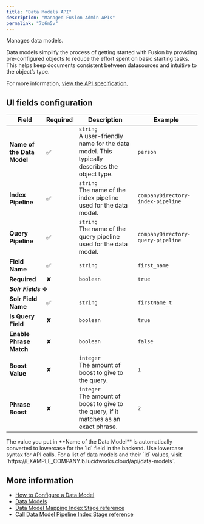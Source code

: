 ```yaml
---
title: "Data Models API"
description: "Managed Fusion Admin APIs"
permalink: "7c6m5v"
---
```


Manages data models.

Data models simplify the process of getting started with Fusion by providing pre-configured objects to reduce the effort spent on basic starting tasks. This helps keep documents consistent between datasources and intuitive to the object’s type.

For more information, [view the API specification.](?open-api=true)

## UI fields configuration

<table>
  <thead>
    <tr>
      <th>Field</th>
      <th>Required</th>
      <th>Description</th>
      <th>Example</th>
    </tr>
  </thead>
  <tbody>
    <tr>
      <td><strong>Name of the Data Model</strong></td>
      <td>✅</td>
      <td><code>string</code><br/>A user-friendly name for the data model. This typically describes the object type.</td>
      <td><code>person</code></td>
    </tr>
    <tr>
      <td><strong>Index Pipeline</strong></td>
      <td>✅</td>
      <td><code>string</code><br/>The name of the index pipeline used for the data model.</td>
      <td><code>companyDirectory-index-pipeline</code></td>
    </tr>
    <tr>
      <td><strong>Query Pipeline</strong></td>
      <td>✅</td>
      <td><code>string</code><br/>The name of the query pipeline used for the data model.</td>
      <td><code>companyDirectory-query-pipeline</code></td>
    </tr>
    <tr>
      <td><strong>Field Name</strong></td>
      <td>✅</td>
      <td><code>string</code></td>
      <td><code>first_name</code></td>
    </tr>
    <tr>
      <td><strong>Required</strong></td>
      <td>✘</td>
      <td><code>boolean</code></td>
      <td><code>true</code></td>
    </tr>
    <tr>
      <td colspan="4"><strong><em>Solr Fields</em> ↓</strong></td>
    </tr>
    <tr>
      <td><strong>Solr Field Name</strong></td>
      <td>✅</td>
      <td><code>string</code></td>
      <td><code>firstName_t</code></td>
    </tr>
    <tr>
      <td><strong>Is Query Field</strong></td>
      <td>✘</td>
      <td><code>boolean</code></td>
      <td><code>true</code></td>
    </tr>
    <tr>
      <td><strong>Enable Phrase Match</strong></td>
      <td>✘</td>
      <td><code>boolean</code></td>
      <td><code>false</code></td>
    </tr>
    <tr>
      <td><strong>Boost Value</strong></td>
      <td>✘</td>
      <td><code>integer</code><br/>The amount of boost to give to the query.</td>
      <td><code>1</code></td>
    </tr>
    <tr>
      <td><strong>Phrase Boost</strong></td>
      <td>✘</td>
      <td><code>integer</code><br/>The amount of boost to give to the query, if it matches as an exact phrase.</td>
      <td><code>2</code></td>
    </tr>
  </tbody>
</table>

<Tip>
The value you put in **Name of the Data Model** is automatically converted to lowercase for the `id` field in the backend. Use lowercase syntax for API calls. For a list of data models and their `id` values, visit `https://EXAMPLE_COMPANY.b.lucidworks.cloud/api/data-models`.
</Tip>

## More information

* [How to Configure a Data Model](/how-to/8868/configure-a-data-model)
* [Data Models](/managed-fusion/5.9/fq4sdx/data-models)
* [Data Model Mapping Index Stage reference](/managed-fusion/5.9/04pnyx/data-model-mapping)
* [Call Data Model Pipeline Index Stage reference](/managed-fusion/5.9/y7hw9u/call-data-model-pipeline)